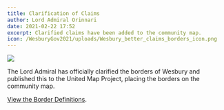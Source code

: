 ```yaml
---
title: Clarification of Claims
author: Lord Admiral Orinnari
date: 2021-02-22 17:52
excerpt: Clarified claims have been added to the community map.
icon: /WesburyGov2021/uploads/Wesbury_better_claims_borders_icon.png
---
```

![](/WesburyGov2021/uploads/Wesbury_better_claims_borders.png)

The Lord Admiral has officially clarified the borders of Wesbury and published
this to the United Map Project, placing the borders on the community map.

[View the Border Definitions](/WesburyGov2021/laws/border-definitions).
